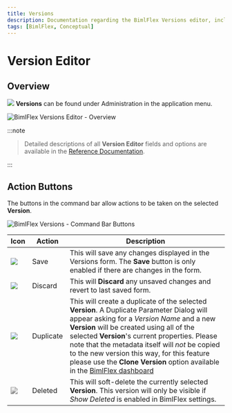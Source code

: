 ---
title: Versions
description: Documentation regarding the BimlFlex Versions editor, including editor fields, action buttons, field descriptions, setting options, and overrides.
tags: [BimlFlex, Conceptual]
---


# Version Editor

<InclHeaderVersion />

## Overview

<img class="icon-inline" src="images/svg-icons/versions.svg" /> **Versions** can be found under Administration in the application menu.

![BimlFlex Versions Editor - Overview](images/bfx-versions-editor-overview.png "BimlFlex Versions Editor - Overview")
:::note


> Detailed descriptions of all **Version Editor** fields and options are available in the [Reference Documentation](bimlflex-app-reference-documentation-Connections).

:::


## Action Buttons

The buttons in the command bar allow actions to be taken on the selected **Version**.

![BimlFlex Versions - Command Bar Buttons](images/bfx-versions-command-bar.png "BimlFlex Versions - Command Bar Buttons")

| Icon | Action | Description |
| ---- | ------ | ----------- |
| <div class="icon-col m-5" ><img src="images/svg-icons/save.svg" /></div> | Save | This will save any changes displayed in the Versions form.  The **Save** button is only enabled if there are changes in the form. |
| <div class="icon-col m-5"><img src="images/svg-icons/discard.svg" /></div> | Discard | This will **Discard** any unsaved changes and revert to last saved form. |
| <div class="icon-col m-5"><img src="images/svg-icons/duplicate-objects.svg" /></div> | Duplicate | This will create a duplicate of the selected **Version**.  A Duplicate Parameter Dialog will appear asking for a *Version Name* and a new **Version** will be created using all of the selected **Version**'s current properties. Please note that the metadata itself will *not* be copied to the new version this way, for this feature please use the **Clone Version** option available in the [BimlFlex dashboard](bimlflex-dashboard) |
| <div class="icon-col m-5" ><img style="filter: brightness(100%) contrast(95%) grayscale(100%);" src="images/bimlflex-app-action-switch.png" /></div> | Deleted | This will soft-delete the currently selected **Version**. This version will only be visible if *Show Deleted* is enabled in BimlFlex settings. |
